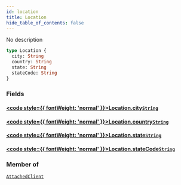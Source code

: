 ```yaml
---
id: location
title: Location
hide_table_of_contents: false
---
```








No description

```graphql
type Location {
  city: String
  country: String
  state: String
  stateCode: String
}
```


### Fields

#### [<code style={{ fontWeight: 'normal' }}>Location.<b>city</b></code>](#)<Bullet />[`String`](/gql-api/scalars/string) <Badge class="secondary" text="scalar"/>
> 
> 

#### [<code style={{ fontWeight: 'normal' }}>Location.<b>country</b></code>](#)<Bullet />[`String`](/gql-api/scalars/string) <Badge class="secondary" text="scalar"/>
> 
> 

#### [<code style={{ fontWeight: 'normal' }}>Location.<b>state</b></code>](#)<Bullet />[`String`](/gql-api/scalars/string) <Badge class="secondary" text="scalar"/>
> 
> 

#### [<code style={{ fontWeight: 'normal' }}>Location.<b>stateCode</b></code>](#)<Bullet />[`String`](/gql-api/scalars/string) <Badge class="secondary" text="scalar"/>
> 
> 



### Member of

[`AttachedClient`](/gql-api/objects/attached-client)  <Badge className="secondary" text="object"/>



